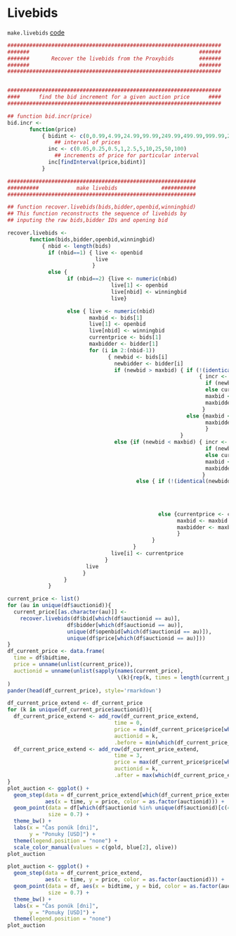# Livebids

`make.livebids` [code](https://www.modelingonlineauctions.com/code)

```r
####################################################################
#######                                                      #######
#######       Recover the livebids from the Proxybids        #######     
#######                                                      #######
####################################################################


####################################################################
####      find the bid increment for a given auction price      ####
####################################################################

## function bid.incr(price)
bid.incr <- 
       function(price) 
           { bidint <- c(0,0.99,4.99,24.99,99.99,249.99,499.99,999.99,2499.99,4999.99)
               ## interval of prices
             inc <- c(0.05,0.25,0.5,1,2.5,5,10,25,50,100)
               ## increments of price for particular interval
             inc[findInterval(price,bidint)]
           }

############################################################
##########            make livebids              ###########
############################################################

## function recover.livebids(bids,bidder,openbid,winningbid)
## This function reconstructs the sequence of livebids by 
## inputing the raw bids,bidder IDs and opening bid

recover.livebids <- 
       function(bids,bidder,openbid,winningbid)
           { nbid <- length(bids)
             if (nbid==1) { live <- openbid
                            live
                           }
             else {
                   if (nbid==2) {live <- numeric(nbid)
                                 live[1] <- openbid
                                 live[nbid] <- winningbid
                                 live}

                   else { live <- numeric(nbid)
                          maxbid <- bids[1]
                          live[1] <- openbid
                          live[nbid] <- winningbid
                          currentprice <- bids[1]
                          maxbidder <- bidder[1]
                          for (i in 2:(nbid-1)) 
                                { newbid <- bids[i]
                                  newbidder <- bidder[i]
                                  if (newbid > maxbid) { if (!(identical(newbidder,maxbidder))) 
                                                             { incr <- bid.incr(maxbid)
                                                               if (newbid < maxbid+incr)  currentprice <- newbid
                                                               else currentprice <- maxbid+incr
                                                               maxbid <- newbid         
                                                               maxbidder <- newbidder
                                                              } 
                                                         else {maxbid <- newbid 
                                                               maxbidder <- maxbidder
                                                               }
                                                       }
                                  else {if (newbid < maxbid) { incr <- bid.incr(newbid)
                                                               if (newbid+incr>=maxbid) currentprice <- maxbid
                                                               else currentprice <- newbid+incr
                                                               maxbid <- maxbid
                                                               maxbidder <- maxbidder
                                                              }
                                         else { if (!(identical(newbidder,maxbidder))) 
                                                                            {currentprice <- maxbid
                                                                             maxbid <- maxbid
                                                                             maxbidder <- maxbidder
                                                                            }
                                                else {currentprice <- currentprice
                                                      maxbid <- maxbid
                                                      maxbidder <- maxbidder
                                                      }                                              
                                              }
                                        }
                                 live[i] <- currentprice
                               }
                         live
                        }
                  }
             }
```

```r
current_price <- list()
for (au in unique(df$auctionid)){
  current_price[[as.character(au)]] <- 
    recover.livebids(df$bid[which(df$auctionid == au)],
                   df$bidder[which(df$auctionid == au)],
                   unique(df$openbid[which(df$auctionid == au)]),
                   unique(df$price[which(df$auctionid == au)]))
}
df_current_price <- data.frame(
  time = df$bidtime,
  price = unname(unlist(current_price)),
  auctionid = unname(unlist(sapply(names(current_price), 
                                   \(k){rep(k, times = length(current_price[[k]]))})))
)
pander(head(df_current_price), style='rmarkdown')
```

```r
df_current_price_extend <- df_current_price
for (k in unique(df_current_price$auctionid)){
  df_current_price_extend <- add_row(df_current_price_extend, 
                                  time = 0,
                                  price = min(df_current_price$price[which(df$auctionid == k)]),
                                  auctionid = k,
                                  .before = min(which(df_current_price_extend$auctionid == k)))
  df_current_price_extend <- add_row(df_current_price_extend, 
                                  time = 3,
                                  price = max(df_current_price$price[which(df$auctionid == k)]),
                                  auctionid = k,
                                  .after = max(which(df_current_price_extend$auctionid == k)))
}
plot_auction <- ggplot() +
  geom_step(data = df_current_price_extend[which(df_current_price_extend$auctionid %in% unique(df_current_price_extend$auctionid)[c(4, 5, 11)]), ], 
            aes(x = time, y = price, color = as.factor(auctionid))) +
  geom_point(data = df[which(df$auctionid %in% unique(df$auctionid)[c(4, 5, 11)]), ], aes(x = bidtime, y = bid, color = as.factor(auctionid)), 
             size = 0.7) + 
  theme_bw() + 
  labs(x = "Čas ponúk [dni]",
       y = "Ponuky [USD]") +
  theme(legend.position = "none") +
  scale_color_manual(values = c(gold, blue[2], olive))
plot_auction
```

```r
plot_auction <- ggplot() +
  geom_step(data = df_current_price_extend, 
            aes(x = time, y = price, color = as.factor(auctionid))) +
  geom_point(data = df, aes(x = bidtime, y = bid, color = as.factor(auctionid)), 
             size = 0.7) + 
  theme_bw() + 
  labs(x = "Čas ponúk [dni]",
       y = "Ponuky [USD]") +
  theme(legend.position = "none")
plot_auction
```
